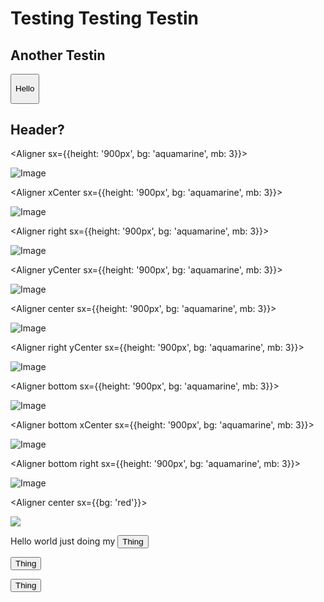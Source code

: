 
# Testing Testing Testin 

## Another Testin


<Button to="/"> 

<Icon name="rocketchat"/>

Hello

</Button>

<Callout>

## Header?

</Callout>

<Aligner sx={{height: '900px', bg: 'aquamarine', mb: 3}}>

![Image](../images/starfox.png) 

</Aligner>


<Aligner xCenter sx={{height: '900px', bg: 'aquamarine', mb: 3}}>

![Image](../images/starfox.png) 

</Aligner>

<Aligner right sx={{height: '900px', bg: 'aquamarine', mb: 3}}>

![Image](../images/starfox.png) 

</Aligner>

<Aligner yCenter sx={{height: '900px', bg: 'aquamarine', mb: 3}}>

![Image](../images/starfox.png) 

</Aligner>

<Aligner center sx={{height: '900px', bg: 'aquamarine', mb: 3}}>

![Image](../images/starfox.png) 

</Aligner>


<Aligner right yCenter sx={{height: '900px', bg: 'aquamarine', mb: 3}}>

![Image](../images/starfox.png) 

</Aligner>

<Aligner bottom sx={{height: '900px', bg: 'aquamarine', mb: 3}}>

![Image](../images/starfox.png) 

</Aligner>

<Aligner bottom xCenter sx={{height: '900px', bg: 'aquamarine', mb: 3}}>

![Image](../images/starfox.png) 

</Aligner>

<Aligner bottom right sx={{height: '900px', bg: 'aquamarine', mb: 3}}>

![Image](../images/starfox.png) 

</Aligner>




<Aligner center sx={{bg: 'red'}}>

<Image src="../images/starfox.png" className="hello?" />

</Aligner>

Hello world just doing my <Button>Thing</Button>

<Button>Thing</Button>

<Button>Thing</Button>

